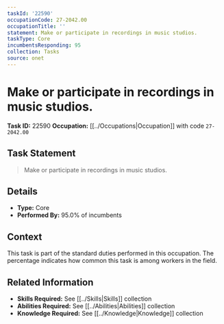 ```yaml
---
taskId: '22590'
occupationCode: 27-2042.00
occupationTitle: ''
statement: Make or participate in recordings in music studios.
taskType: Core
incumbentsResponding: 95
collection: Tasks
source: onet
---
```

# Make or participate in recordings in music studios.

**Task ID:** 22590
**Occupation:** [[../Occupations|Occupation]] with code `27-2042.00`

## Task Statement

> Make or participate in recordings in music studios.

## Details

- **Type:** Core
- **Performed By:** 95.0% of incumbents

## Context

This task is part of the standard duties performed in this occupation. The percentage indicates how common this task is among workers in the field.

## Related Information

- **Skills Required:** See [[../Skills|Skills]] collection
- **Abilities Required:** See [[../Abilities|Abilities]] collection
- **Knowledge Required:** See [[../Knowledge|Knowledge]] collection
